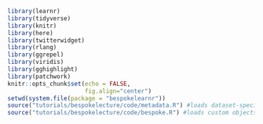 ```r
library(learnr)
library(tidyverse)
library(knitr)
library(here)
library(twitterwidget)
library(rlang)
library(ggrepel)
library(viridis)
library(gghighlight)
library(patchwork)
knitr::opts_chunk$set(echo = FALSE, 
                      fig.align="center")
setwd(system.file(package = "bespokelearnr"))
source("tutorials/bespokelecture/code/metadata.R") #loads dataset-specific variables
source("tutorials/bespokelecture/code/bespoke.R") #loads custom objects
```
